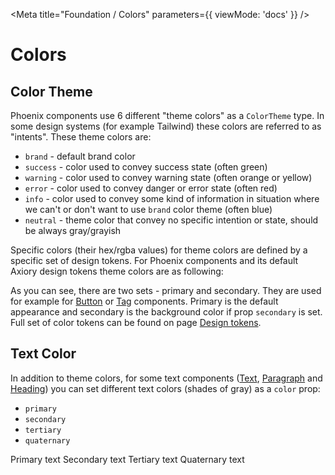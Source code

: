 

<Meta
	title="Foundation / Colors"
	parameters={{
		viewMode: 'docs'
	}}
/>

# Colors

## Color Theme

Phoenix components use 6 different "theme colors" as a `ColorTheme` type. In some design systems (for example Tailwind) these colors are referred to as "intents". These theme colors are:

- `brand` - default brand color
- `success` - color used to convey success state (often green)
- `warning` - color used to convey warning state (often orange or yellow)
- `error` - color used to convey danger or error state (often red)
- `info` - color used to convey some kind of information in situation where we can't or don't want to use `brand` color theme (often blue)
- `neutral` - theme color that convey no specific intention or state, should be always gray/grayish

Specific colors (their hex/rgba values) for theme colors are defined by a specific set of design tokens. For Phoenix components and its default Axiory design tokens theme colors are as following:

<Story name="Color Theme">
	<Colors />
</Story>

As you can see, there are two sets - primary and secondary. They are used for example for [Button](/?path=/docs/components-button--default) or [Tag](/?path=/docs/components-tag--tag) components. Primary is the default appearance and secondary is the background color if prop `secondary` is set. Full set of color tokens can be found on page [Design tokens](/?path=/docs/foundation-design-tokens--page).

## Text Color

In addition to theme colors, for some text components ([Text](?path=/docs/components-text--text), [Paragraph](/?path=/docs/components-paragraph--paragraph) and [Heading](/?path=/docs/components-heading--heading)) you can set different text colors (shades of gray) as a `color` prop:

- `primary`
- `secondary`
- `tertiary`
- `quaternary`

<Story name="Text Color">
	<Heading color="primary" element="h3" mb="s">
		Primary text
	</Heading>
	<Heading color="secondary" element="h3" mb="s">
		Secondary text
	</Heading>
	<Heading color="tertiary" element="h3" mb="s">
		Tertiary text
	</Heading>
	<Heading color="quaternary" element="h3" mb="s">
		Quaternary text
	</Heading>
</Story>
